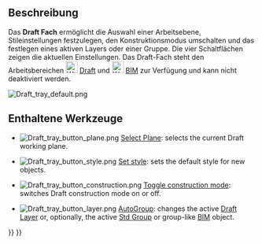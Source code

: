<languages/>

{{Docnav/de
|[[Draft_ShowSnapBar/de|FangenSymbolleisteAnzeigen]]
|[[Draft_annotation_scale_widget/de|BeschriftungsmaßstabWidget]]
|[[Draft_Workbench/de|Draft]]
|IconL=Draft_ShowSnapBar.svg
|IconR=
|IconC=Workbench_Draft.svg
}}

{{TOCright}}

<span id="Description"></span>
==Beschreibung==

Das '''Draft Fach''' ermöglicht die Auswahl einer Arbeitsebene, Stileinstellungen festzulegen, den Konstruktionsmodus umschalten und das festlegen eines aktiven Layers oder einer Gruppe. Die vier Schaltflächen zeigen die aktuellen Einstellungen. Das Draft-Fach steht den Arbeitsbereichen [[Image:Workbench_Draft.svg|24px]] [[Draft_Workbench/de|Draft]] und [[Image:Workbench_BIM.svg|24px]] [[BIM_Workbench/de|BIM]] zur Verfügung und kann nicht deaktiviert werden.

[[Image:Draft_tray_default.png]]
{{Caption|Das Draft-Fach}}

<span id="Available_tools"></span>
==Enthaltene Werkzeuge==

* [[Image:Draft_tray_button_plane.png]] [[Draft_SelectPlane|Select Plane]]: selects the current Draft working plane.

* [[Image:Draft_tray_button_style.png]] [[Draft_SetStyle|Set style]]: sets the default style for new objects.

* [[Image:Draft_tray_button_construction.png]] [[Draft_ToggleConstructionMode|Toggle construction mode]]: switches Draft construction mode on or off.

* [[Image:Draft_tray_button_layer.png]] [[Draft_AutoGroup|AutoGroup]]: changes the active [[Draft_Layer|Draft Layer]] or, optionally, the active [[Std_Group|Std Group]] or group-like [[BIM_Workbench|BIM]] object.


{{Docnav/de
|[[Draft_ShowSnapBar/de|FangenSymbolleisteAnzeigen]]
|[[Draft_annotation_scale_widget/de|BeschriftungsmaßstabWidget]]
|[[Draft_Workbench/de|Draft]]
|IconL=Draft_ShowSnapBar.svg
|IconR=
|IconC=Workbench_Draft.svg
}}

{{Draft Tools navi{{#translation:}}}}
{{Userdocnavi{{#translation:}}}}